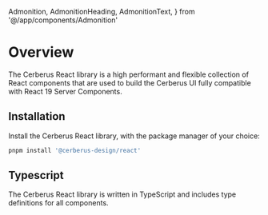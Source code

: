  Admonition,
  AdmonitionHeading,
  AdmonitionText,
} from '@/app/components/Admonition'

# Overview

The Cerberus React library is a high performant and flexible collection of React components that are used to build the Cerberus UI fully compatible with React 19 Server Components.

<Admonition
  heading="Note"
  description="The Cerberus React library requires the use of Panda-CSS and the Cerberus Preset.
  Please be sure you have setup your project to use these libraries before using
  Cerberus React."
/>

## Installation

Install the Cerberus React library, with the package manager of your choice:

```bash
pnpm install '@cerberus-design/react'
```

## Typescript

The Cerberus React library is written in TypeScript and includes type definitions for all components.
